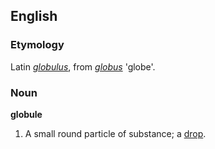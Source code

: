 ==English==

===Etymology===
Latin ''[[globulus]]'', from ''[[globus]]'' 'globe'.

===Noun===
'''globule'''
# A small round particle of substance; a [[drop]].